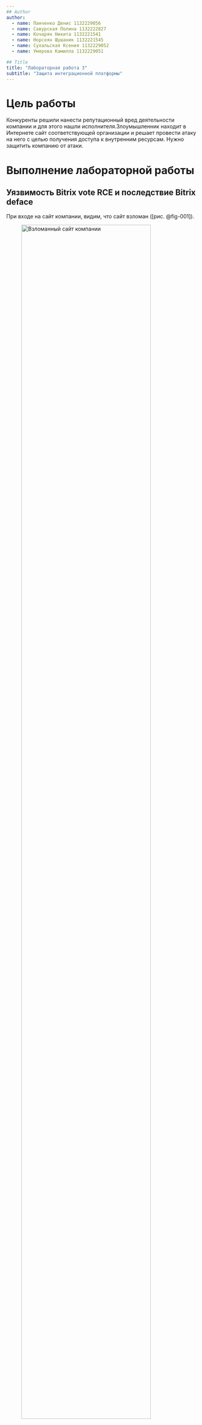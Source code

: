 ```yaml
---
## Author
author:
  - name: Панченко Денис 1132229056
  - name: Савурская Полина 1132222827
  - name: Кочарян Никита 1132221541
  - name: Норсоян Шушаник 1132221545
  - name: Сухальская Ксения 1132229052
  - name: Умярова Камилла 1132229051

## Title
title: "Лабораторная работа 3"
subtitle: "Защита интеграционной платформы"
---
```


# Цель работы

Конкуренты решили нанести репутационный вред деятельности компании и для этого нашли исполнителя.Злоумышленник находит в Интернете сайт соответствующей организации и решает провести атаку на него с целью получения доступа к внутренним ресурсам. Нужно защитить компанию от атаки.

# Выполнение лабораторной работы

## Уязвимость Bitrix vote RCE и последствие Bitrix deface

При входе на сайт компании, видим, что сайт взломан ([рис. @fig-001]).

![Взломанный сайт компании](image/1.png){#fig-001 width=90%}

Подключаемся к серверу Bitrix через SSH ([рис. @fig-002]).

![Подключение к серверу Bitrix](image/2.png){#fig-002 width=90%}

Закрываем локальное повышение привилегий, удалив файл apache_restart ([рис. @fig-003 - @fig-004]).

![Закрытие локального повышения привилегий](image/3.png){#fig-003 width=90%}

![Закрытие локального повышения привилегий](image/4.png){#fig-004 width=90%}

Для закрытия уязвимости создаем файл .htaccess в директории, отклоняющий все запросы к директории vote ([рис. @fig-005]).

![Создание файла .htaccess](image/5.png){#fig-005 width=90%}

Закрываем все вредоносные сессии ([рис. @fig-006]).

![закрытие вредоносных сессий](image/6.png){#fig-006 width=90%}

Сбрасываем пароль администратора при помощи специального скрипта ([рис. @fig-007 - @fig-008]).

![Скрипт](image/7.png){#fig-007 width=90%}

![Выполнение скрипта](image/8.png){#fig-008 width=90%}

Восстанавливаем сайт из бэкапа ([рис. @fig-009 - @fig-010]).

![Бэкап](image/9.png){#fig-009 width=90%}

![Восстановление сайта из бэкапа](image/10.png){#fig-010 width=90%}

Сайт воостановлен ([рис. @fig-011]).

![Восстановленный сайт компании](image/11.png){#fig-011 width=90%}

Уязвимость и последствие успешно устранены ([рис. @fig-012]).

![Устранение уязвимости и последствия](image/12.png){#fig-012 width=90%}

## Уязвимость GitLab RCE и последствие GitLab meterpreter

Подключаемся к серверу GitLab ([рис. @fig-013]).

![Подключение к серверу GitLab](image/13.png){#fig-013 width=90%}

С локального ПК отправляем нужное обновление на сервер ([рис. @fig-014]).

![Отправка обновления](image/14.png){#fig-014 width=90%}

Усстанавливаем обновление на сервер ([рис. @fig-015 - @fig-016]).

![Установка обновления](image/15.png){#fig-015 width=90%}

![Обновление установлено](image/16.png){#fig-016 width=90%}

Завершаем все активные вредоносные сессии ([рис. @fig-017 - @fig-018]).

![Поиск вредоносных сессий](image/17.png){#fig-017 width=90%}

![Завершение вредоносных сессий](image/18.png){#fig-018 width=90%}

Уязвимость и последствие успешно устранены ([рис. @fig-019]).

![Устранение уязвимости и последствия](image/19.png){#fig-019 width=90%}

## Уязвимость WSO2 API-Manager RCE и последствие WSO2 User web

Подключаемся к WSO2 API-Manager ([рис. @fig-020]).

![Подключение к серверу](image/20.png){#fig-020 width=90%}

Для устранения уязвимости добавляем проверку уязвимого маршрута в конфигурационный файл deployment.toml ([рис. @fig-020]).

![Добавление проверки в конфигурационный файл](image/21.png){#fig-021 width=90%}

Удаляем все эксплойты и полезные нагрузки с сервера ([рис. @fig-022]).

![Удаление вредоносных файлов](image/22.png){#fig-022 width=90%}

Подключаемся к веб-интерфейсу ([рис. @fig-022]).

![Подключение к веб-интерфейсу](image/23.png){#fig-023 width=90%}

Удаляем вредоносного пользователя веб-интерфейса ([рис. @fig-024]).

![Удаление вредоносного пользователя](image/24.png){#fig-024 width=90%}

Уязвимость и последствие успешно устранены ([рис. @fig-025]).

![Устранение уязвимости и последствия](image/25.png){#fig-025 width=90%}

# Выводы

В результате выполнения работы мы успешно устранили все уязвимости и их последствия ([рис. @fig-026]).

![Успешное устранение всех уязвимостей и последствий](image/26.png){#fig-026 width=90%}